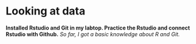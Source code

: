# Looking at data


**Installed Rstudio and Git in my labtop. Practice the Rstudio and connect Rstudio with Github.**
*So far, I got a basic knowledge about R and Git.*

